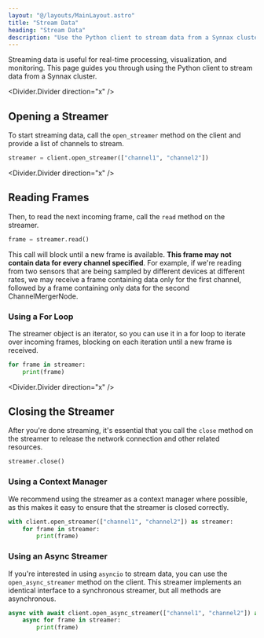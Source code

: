 ```yaml
---
layout: "@/layouts/MainLayout.astro"
title: "Stream Data"
heading: "Stream Data"
description: "Use the Python client to stream data from a Synnax cluster"
---
```


Streaming data is useful for real-time processing, visualization, and monitoring. 
This page guides you through using the Python client to stream data from a 
Synnax cluster.

<Divider.Divider direction="x" />

## Opening a Streamer

To start streaming data, call the `open_streamer` method on the client and provide a 
list of channels to stream.

```python
streamer = client.open_streamer(["channel1", "channel2"])
```

<Divider.Divider direction="x" />

## Reading Frames

Then, to read the next incoming frame, call the `read` method on the streamer.

```python
frame = streamer.read()
```

This call will block until a new frame is available. **This frame may not 
contain data for every channel specified**. For example, if we're reading from two sensors
that are being sampled by different devices at different rates, we may receive a frame
containing data only for the first channel, followed by a frame containing only data
for the second ChannelMergerNode.

### Using a For Loop

The streamer object is an iterator, so you can use it in a for loop to iterate over
incoming frames, blocking on each iteration until a new frame is received.

```python
for frame in streamer:
    print(frame)
```

<Divider.Divider direction="x" />

## Closing the Streamer

After you're done streaming, it's essential that you call the `close` method on the 
streamer to release the network connection and other related resources.

```python
streamer.close()
```

### Using a Context Manager

We recommend using the streamer as a context manager where possible, as this makes it easy
to ensure that the streamer is closed correctly.

```python
with client.open_streamer(["channel1", "channel2"]) as streamer:
    for frame in streamer:
        print(frame)
```

### Using an Async Streamer

If you're interested in using `asyncio` to stream data, you can use the 
`open_async_streamer` method on the client. This streamer implements an identical interface
to a synchronous streamer, but all methods are asynchronous.

```python
async with await client.open_async_streamer(["channel1", "channel2"]) as streamer:
    async for frame in streamer:
        print(frame)
```
